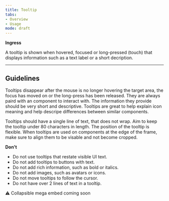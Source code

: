 ```yaml
---
title: Tooltip 
tabs: 
- Overview
- Usage
mode: draft
---
```


**Ingress**
<!--One to two sentences as an introduction to the component-->
A tooltip is shown when hovered, focused or long-pressed (touch) that displays information such as a text label or a short decription.


***


## Guidelines
<!--List how to use it, sizes, widths, grid interactions, color allowances -->

Tooltips disappear after the mouse is no longer hovering the target area, the focus has moved on or the long-press has been released. They are always paird with an component to interact with. The information they provide should be very short and descriptive. Tooltips are great to help explain icon meaning and help descripe differences between similar components. 

Tooltips should have a single line of text, that does not wrap. Aim to keep the tooltip under 80 characters in length. The position of the tooltip is flexible. When tooltips are used on components at the edge of the frame, make sure to align them to be visable and not become cropped. 


**Don't**
<!--Bullet point list if needed -->

* Do not use tooltips that restate visible UI text.
* Do not add tooltips to buttons with text. 
* Do not add rich information, such as bold or italics.
* Do not add images, such as avatars or icons.
* Do not move tooltips to follow the cursor.
* Do not have over 2 lines of text in a tooltip.


:warning: Collapsible mega embed coming soon

